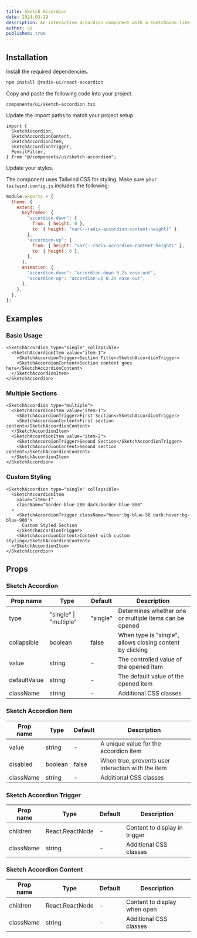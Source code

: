 ```yaml
---
title: Sketch Accordion
date: 2024-03-19
description: An interactive accordion component with a sketchbook-like appearance and paper texture animations.
author: ui
published: true
---
```


<ComponentPreview name="sketch-accordion-demo" />

## Installation

<Steps>

<Step>Install the required dependencies.</Step>

```bash
npm install @radix-ui/react-accordion
```

<Step>Copy and paste the following code into your project.</Step>

`components/ui/sketch-accordion.tsx`

<ComponentSource name="sketch-accordion" />

<Step>Update the import paths to match your project setup.</Step>

```tsx
import {
  SketchAccordion,
  SketchAccordionContent,
  SketchAccordionItem,
  SketchAccordionTrigger,
  PencilFilter,
} from "@/components/ui/sketch-accordion";
```

<Step>Update your styles.</Step>

The component uses Tailwind CSS for styling. Make sure your `tailwind.config.js` includes the following:

```js
module.exports = {
  theme: {
    extend: {
      keyframes: {
        "accordion-down": {
          from: { height: 0 },
          to: { height: "var(--radix-accordion-content-height)" },
        },
        "accordion-up": {
          from: { height: "var(--radix-accordion-content-height)" },
          to: { height: 0 },
        },
      },
      animation: {
        "accordion-down": "accordion-down 0.2s ease-out",
        "accordion-up": "accordion-up 0.2s ease-out",
      },
    },
  },
};
```

</Steps>

## Examples

### Basic Usage

```tsx
<SketchAccordion type="single" collapsible>
  <SketchAccordionItem value="item-1">
    <SketchAccordionTrigger>Section Title</SketchAccordionTrigger>
    <SketchAccordionContent>Section content goes here</SketchAccordionContent>
  </SketchAccordionItem>
</SketchAccordion>
```

### Multiple Sections

```tsx
<SketchAccordion type="multiple">
  <SketchAccordionItem value="item-1">
    <SketchAccordionTrigger>First Section</SketchAccordionTrigger>
    <SketchAccordionContent>First section content</SketchAccordionContent>
  </SketchAccordionItem>
  <SketchAccordionItem value="item-2">
    <SketchAccordionTrigger>Second Section</SketchAccordionTrigger>
    <SketchAccordionContent>Second section content</SketchAccordionContent>
  </SketchAccordionItem>
</SketchAccordion>
```

### Custom Styling

```tsx
<SketchAccordion type="single" collapsible>
  <SketchAccordionItem
    value="item-1"
    className="border-blue-200 dark:border-blue-800"
  >
    <SketchAccordionTrigger className="hover:bg-blue-50 dark:hover:bg-blue-900">
      Custom Styled Section
    </SketchAccordionTrigger>
    <SketchAccordionContent>Content with custom styling</SketchAccordionContent>
  </SketchAccordionItem>
</SketchAccordion>
```

## Props

### Sketch Accordion

| Prop name    | Type                   | Default  | Description                                               |
| ------------ | ---------------------- | -------- | --------------------------------------------------------- |
| type         | "single" \| "multiple" | "single" | Determines whether one or multiple items can be opened    |
| collapsible  | boolean                | false    | When type is "single", allows closing content by clicking |
| value        | string                 | -        | The controlled value of the opened item                   |
| defaultValue | string                 | -        | The default value of the opened item                      |
| className    | string                 | -        | Additional CSS classes                                    |

### Sketch Accordion Item

| Prop name | Type    | Default | Description                                        |
| --------- | ------- | ------- | -------------------------------------------------- |
| value     | string  | -       | A unique value for the accordion item              |
| disabled  | boolean | false   | When true, prevents user interaction with the item |
| className | string  | -       | Additional CSS classes                             |

### Sketch Accordion Trigger

| Prop name | Type            | Default | Description                   |
| --------- | --------------- | ------- | ----------------------------- |
| children  | React.ReactNode | -       | Content to display in trigger |
| className | string          | -       | Additional CSS classes        |

### Sketch Accordion Content

| Prop name | Type            | Default | Description                  |
| --------- | --------------- | ------- | ---------------------------- |
| children  | React.ReactNode | -       | Content to display when open |
| className | string          | -       | Additional CSS classes       |
